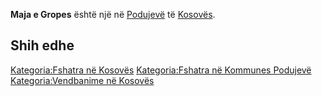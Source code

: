 {{Fshat në 
 | Emri                = Maja e Gropes
 | EmriAlt                = 
 | NAME_SHORT_FORM=      
 | NAME_GENERIC=      Maja
 | NAME_SORT_NAME_RO=      MAJAEGROPES
 | FULL_NAME_RO = Maja e Gropes
 | FULL_NAME_ND_RO=Maja e Gropes
 | SORT_NAME_RG=GROPES MAJAE
 | FULL_NAME_RG=Gropes, Maja e
 | FULL_NAME_ND_RG=Gropes, Maja e
 | SRP_NAME_SHORT_FORM=      
 | SRP_NAME_GENERIC=      
 | SRP_NAME_SORT_NAME_RO=      
 | SRP_FULL_NAME_RO = 
 | SRP_FULL_NAME_ND_RO=
 | SRP_SORT_NAME_RG=
 | SRP_FULL_NAME_RG=
 | SRP_FULL_NAME_ND_RG=
 | Emri (Rasa dhanore) = 
 | Figura              = 
 | Shteti              = Kosovo
 | Komuna              = Podujevë
 | Kodi postar         = 
 | Sipërfaqja          = 

 | Popullsia           = 

 | Regj. i popullsisë  = 
 | Dend. e popullsisë  = 
 | Faqja zyrtare       = 
 <!--- Koordinatat ----> 
 | Gjerësia            = 42.860106
 | Gjatësia            = 21.323842
 | Lartësia            = 
}}
'''Maja e Gropes''' është një [[]] në [[Podujevë]] të [[Kosovës]].

<!-- == Gjeografia == -->
<!-- == Historia == -->
<!-- == Demografia == -->
== Shih edhe ==
{{Komuna Podujevë}}
{{Kosovo-Administrata-Cung}}

[[Kategoria:Fshatra në Kosovës]]
[[Kategoria:Fshatra në Kommunes Podujevë]]
[[Kategoria:Vendbanime në Kosovës]]